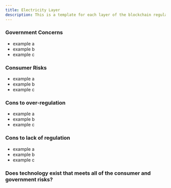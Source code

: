 ```yaml
---
title: Electricity Layer
description: This is a template for each layer of the blockchain regulation matrix. This layer is in progress and needs your contribution.
---
```


### Government Concerns

- example a
- example b
- example c

### Consumer Risks

- example a
- example b
- example c

### Cons to over-regulation

- example a
- example b
- example c

### Cons to lack of regulation

- example a
- example b
- example c

### Does technology exist that meets all of the consumer and government risks?
